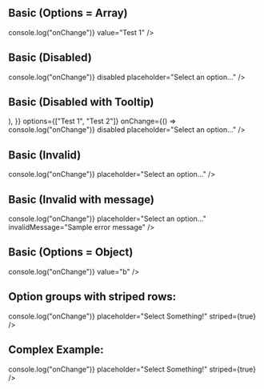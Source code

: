 
<Meta title="Inputs/FlySearchSelectV2" component={FlySelect} />

## Basic (Options = Array)

<Canvas>
	<Story name="Options = Array">
		<div style={{ width: "90%", height: "125px" }}>
			<FlySelect
				inputHeight='s'
				options={["Test 1", "Test 2"]}
				onChange={() => console.log("onChange")}
				value="Test 1"
			/>
		</div>
	</Story>
</Canvas>

## Basic (Disabled)

<Canvas>
	<Story name="Disabled">
		<div style={{ width: "90%", height: "125px" }}>
			<FlySelect
				options={["Test 1", "Test 2"]}
				onChange={() => console.log("onChange")}
				disabled
				placeholder="Select an option..."
			/>
		</div>
	</Story>
</Canvas>

## Basic (Disabled with Tooltip)

<Canvas>
	<Story name="Disabled with tooltip">
		<div style={{ width: "90%", height: "125px" }}>
			<FlySelect
				container={{
					element: (
						<Tooltip
							content={"This combobox is disabled"}
							popperOffsetModifier={{ offset: [-55, 10] }}
							showDelay={300}
						/>
					),
				}}
				options={["Test 1", "Test 2"]}
				onChange={() => console.log("onChange")}
				disabled
				placeholder="Select an option..."
			/>
		</div>
	</Story>
</Canvas>

## Basic (Invalid)

<Canvas>
	<Story name="Invalid">
		<div style={{ width: "90%", height: "125px" }}>
			<FlySelect
				invalid
				options={["Test 1", "Test 2"]}
				onChange={() => console.log("onChange")}
				placeholder="Select an option..."
			/>
		</div>
	</Story>
</Canvas>

## Basic (Invalid with message)

<Canvas>
	<Story name="Invalid with message">
		<div style={{ width: "90%", height: "125px" }}>
			<FlySelect
				invalid
				options={["Test 1", "Test 2"]}
				onChange={() => console.log("onChange")}
				placeholder="Select an option..."
				invalidMessage="Sample error message"
			/>
		</div>
	</Story>
</Canvas>

## Basic (Options = Object)

<Canvas>
	<Story name="Options = Object">
		<div style={{ width: "90%", height: "125px" }}>
			<FlySelect
				options={{
					a: "Example A",
					b: "Example B",
				}}
				onChange={() => console.log("onChange")}
				value="b"
			/>
		</div>
	</Story>
</Canvas>

## Option groups with striped rows:

<Canvas>
	<Story name="Striped">
		<div style={{ width: "90%", height: "310px" }}>
			<FlySelect
				optionGroups={{
					active: {
						label: "Active Items",
					},
					inactive: {
						label: "Inactive Items",
					},
				}}
				options={{
					a: {
						label: "Item A",
						optionGroup: "active",
					},
					b: {
						disabled: true,
						label: "Item B",
						optionGroup: "inactive",
						secondaryText: "(deactivated)",
					},
					c: {
						label: "Item C",
						optionGroup: "active",
					},
					d: {
						label: "Item D",
						optionGroup: "active",
					},
					e: {
						label: "Item E",
						optionGroup: "active",
					},
				}}
				onChange={() => console.log("onChange")}
				placeholder="Select Something!"
				striped={true}
			/>
		</div>
	</Story>
</Canvas>

## Complex Example:

<Canvas>
	<Story name="Connect">
		<div style={{ width: "90%", height: "600px" }}>
			<FlySelect
				optionHeight='l'
				optionGroups={{
					active: {
						label: "Active Items",
					},
					inactive: {
						label: "Inactive Items",
					},
					connected: {
						label: "Connected sites",
					},
				}}
				options={{
					vi6tamon66: {
						label: 'EduardoTest',
						optionGroup: 'connected',
						disabled: true,
						secondaryText: 'EduardoTest',
					},
					f9tl99u20j: {
						label: 'gameovertest',
						icon: 'https://app.getflywheel.com/assets/images/app/avatars/site-v2.svg',
						optionGroup: undefined,
						disabled: false,
					},
					xvvkshuge5: {
						label: 'Hot Thoughts',
						icon: 'https://app.getflywheel.com/assets/images/app/avatars/site-v3.svg',
						optionGroup: undefined,
						disabled: false,
					},
					eb4048qhg3: {
						label: "Let's Learn Local",
						icon: 'https://app.getflywheel.com/assets/images/app/avatars/site-v2.svg',
						optionGroup: undefined,
						disabled: false,
					},
					xljat07he5: {
						label: 'Local by WPE',
						icon: 'https://app.getflywheel.com/assets/images/app/avatars/site-v1.svg',
						optionGroup: undefined,
						disabled: false,
					},
					'9tk3oojmil': {
						label: 'Product Roadmaps',
						icon: 'https://app.getflywheel.com/assets/images/app/avatars/site-v1.svg',
						optionGroup: undefined,
						disabled: false,
					},
					'47b1364yva': {
						label: 'Spacemind 5000',
						icon: 'https:flywheel-app-production.s3.amazonaws.com/uploads/site/657948/1643221998-57-0001-1961/expanded_brain_large.jpeg',
						optionGroup: undefined,
						disabled: false,
					},
					'8eht8gi4t8': {
						label: 'Star Map',
						icon: 'https://app.getflywheel.com/assets/images/app/avatars/site-v2.svg',
						optionGroup: undefined,
						disabled: false,
					},
					vwddlo8lal: {
						label: 'Starship Wingnut',
						icon: 'https://app.getflywheel.com/assets/images/app/avatars/site-v2.svg',
						optionGroup: undefined,
						disabled: false,
					},
				}}
				onChange={() => console.log("onChange")}
				placeholder="Select Something!"
				striped={true}
			/>
		</div>
	</Story>
</Canvas>



